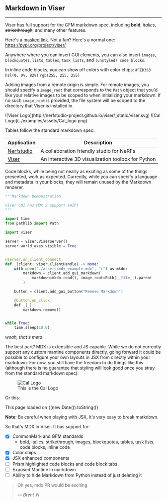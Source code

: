 ## Markdown in Viser

---

Viser has full support for the GFM markdown spec, including **bold**, _italics_, ~~strikethrough~~, and many other features.

Here's a [masked link](https://github.com/nerfstudio-project/viser). Not a fan? Here's a normal one: https://pypi.org/project/viser/

Anywhere where you can insert GUI elements, you can also insert `images`, `blockquotes`, `lists`, `tables`, `task lists`, and `(unstyled) code blocks`.

In inline code blocks, you can show off colors with color chips: `#FED363` `hsl(0, 0%, 82%)` `rgb(255, 255, 255)`

Adding images from a remote origin is simple. For remote images, you should specify a `image_root` that corresponds to the `Path` object that you'd like
your relative images to be scoped to when initializing your markdown. If no such `image_root` is provided, the file system will be scoped to the directory
that Viser is installed in.

<section>
  ![Viser Logo](http://nerfstudio-project.github.io/viser/_static/viser.svg)
  ![Cal Logo](../examples/assets/Cal_logo.png)
</section>

Tables follow the standard markdown spec:

| Application                                          | Description                                        |
| ---------------------------------------------------- | -------------------------------------------------- |
| [Nerfstudio](https://nerf.studio)                    | A collaboration friendly studio for NeRFs          |
| [Viser](https://nerfstudio-project.github.io/viser/) | An interactive 3D visualization toolbox for Python |

Code blocks, while being not nearly as exciting as some of the things presented, work as expected. Currently, while you can specify a language and metadata
in your blocks, they will remain unused by the Markdown renderer.

```python
"""Markdown Demonstration

Viser GUI has MDX 2 support (WIP)
"""

import time
from pathlib import Path

import viser

server = viser.ViserServer()
server.world_axes.visible = True


@server.on_client_connect
def _(client: viser.ClientHandle) -> None:
    with open("./assets/mdx_example.mdx", "r") as mkdn:
        markdown = client.add_gui_markdown(
            markdown=mkdn.read(), image_root=Path(__file__).parent
        )

    button = client.add_gui_button("Remove Markdown")

    @button.on_click
    def _(_):
        markdown.remove()


while True:
    time.sleep(10.0)
```

_woah, that's meta_

The best part? MDX is extensible and JS capable. While we do not currently support any custom mantine components directly, going forward it could be
possible to configure your own layouts in JSX from directly within your markdown. For now, you still have the freedom to do things like this (although
there is no guarantee that styling will look good once you stray from the standard markdown spec):

<figure>
  <img
    src="./assets/Cal_logo.png"
    alt="Cal Logo"
    style={{ width: "100%", height: "auto" }}
  />
  <figcaption style={{ textAlign: "center" }}>This is the Cal Logo</figcaption>
</figure>

Or this:

This page loaded on {(new Date()).toString()}

**Note**: Be careful when playing with JSX, it's very easy to break markdown.

So that's MDX in Viser. It has support for:

- [x] CommonMark and GFM standards
  - bold, italics, strikethrough, images, blockquotes, tables, task lists, code blocks, inline code
- [x] Color chips
- [x] JSX enhanced components
- [ ] Prism highlighted code blocks and code block tabs
- [ ] Exposed Mantine in markdown
- [ ] Ability to hide Markdown from Python instead of just deleting it

> Oh yes, mdx PR would be exciting
>
> <Cite> &#8212; Brent Yi </Cite>

